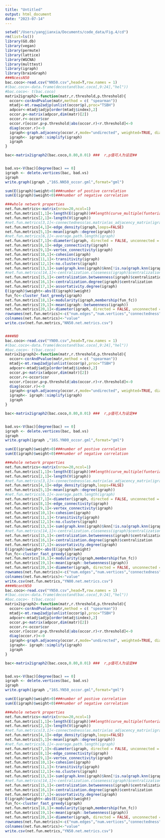 ```yaml
---
title: "Untitled"
output: html_document
date: "2023-07-14"
---
```



```r
setwd("/Users/yangjianxia/Documents/code_data/Fig.4/cd")
rm(list=ls())
library(GO.db)
library(vegan)
library(permute)        
library(lattice)
library(WGCNA)
library(multtest)
library(igraph)
library(brainGraph)
###NcessN50
bac.coco<-read.csv("NN50.csv",head=T,row.names = 1)
#(bac.coco<-data.frame(decostand(bac.coco[,9:24],"hel")) 
#bac.coco<- t(bac.coco)
matrix2igraph2<-function(matr,r.threshold,p.threshold){
  occor<-corAndPvalue(matr,method = c( "spearman")) 
  mtadj<-mt.rawp2adjp(unlist(occor$p),proc="TSBH") 
  adpcor<-mtadj$adjp[order(mtadj$index),2]
  occor.p<-matrix(adpcor,dim(matr)[2])
  occor.r<-occor$cor
  occor.r[occor.p>p.threshold|abs(occor.r)<r.threshold]<-0 
  diag(occor.r)<-0  
  igraph<-graph.adjacency(occor.r,mode="undirected", weighted=TRUE, diag=FALSE)# NOTE:可以设置weighted=NULL,但是此时要注意此函数只能识别相互作用矩阵内正整数，所以应用前请确保矩阵正确
  igraph<- igraph::simplify(igraph)
  igraph
}

bac<-matrix2igraph2(bac.coco,0.80,0.01) ###  r,p值可人为设定##


bad.vs<-V(bac)[degree(bac) == 0] 
igraph <- delete.vertices(bac, bad.vs) 
igraph
write.graph(igraph ,"16S.NN50_occor.gml",format="gml")

sum(E(igraph)$weight>0)###number of postive correlation  
sum(E(igraph)$weight<0)###number of negative correlation  

###whole network properties
net.fun.metrics<-matrix(nrow=20,ncol=1)
net.fun.metrics[1,1]<-length(E(igraph))##length(curve_multiple(funteria.fungi.archea.g))
net.fun.metrics[2,1]<-length(V(igraph))
#net.fun.metrics[3,1]<-connectedness(as.matrix(as_adjacency_matrix(igraph, type = c("both"))))##connectedness FROM sna package 这个包会影响其他网络性质的计算
net.fun.metrics[4,1]<-edge_density(igraph,loops=FALSE)
net.fun.metrics[5,1]<-mean(igraph::degree(igraph))
#net.fun.metrics[6,1]<-average.path.length(igraph) 
net.fun.metrics[7,1]<-diameter(igraph, directed = FALSE, unconnected = TRUE, weights = NA)
net.fun.metrics[8,1]<-edge_connectivity(igraph)
net.fun.metrics[9,1]<-vertex_connectivity(igraph)
net.fun.metrics[10,1]<-cohesion(igraph)
net.fun.metrics[11,1]<-transitivity(igraph)
net.fun.metrics[12,1]<-no.clusters(igraph)
net.fun.metrics[13,1]<-sum(graph.knn(igraph)$knn[!is.na(graph.knn(igraph)$knn)])/length(V(igraph))####受网络有无weight影响
#net.fun.metrics[14,1]<-centralization.closeness(igraph)$centralization
net.fun.metrics[15,1]<-centralization.betweenness(igraph)$centralization
net.fun.metrics[16,1]<-centralization.degree(igraph)$centralization
net.fun.metrics[17,1]<-assortativity.degree(igraph)
E(igraph)$weight<-abs(E(igraph)$weight)
fun_fc<-cluster_fast_greedy(igraph)
net.fun.metrics[18,1]<-modularity(igraph,membership(fun_fc))
net.fun.metrics[19,1]<-mean(igraph::betweenness(igraph))
net.fun.metrics[20,1]<-diameter(igraph, directed = FALSE, unconnected = TRUE)
rownames(net.fun.metrics)<-c("num.edges","num.vertices","connectedness","connectance","average.degree","average.path.length","diameter",                      "edge_connectivity","vertex.connectivity","cohesion","clustering.coefficient","no.clusters","avenei","centralization.closeness",                          "centralization.betweenness","centralization.degree","assortativity.degree","modularity","average.betweenness","w.diameter")
colnames(net.fun.metrics)<-"value"
write.csv(net.fun.metrics,"NN50.net.metrics.csv")


####N0
bac.coco<-read.csv("YN00.csv",head=T,row.names = 1)
#(bac.coco<-data.frame(decostand(bac.coco[,9:24],"hel")) 
#bac.coco<- t(bac.coco)
matrix2igraph2<-function(matr,r.threshold,p.threshold){
  occor<-corAndPvalue(matr,method = c( "spearman")) 
  mtadj<-mt.rawp2adjp(unlist(occor$p),proc="TSBH") 
  adpcor<-mtadj$adjp[order(mtadj$index),2]
  occor.p<-matrix(adpcor,dim(matr)[2])
  occor.r<-occor$cor
  occor.r[occor.p>p.threshold|abs(occor.r)<r.threshold]<-0 
  diag(occor.r)<-0  
  igraph<-graph.adjacency(occor.r,mode="undirected", weighted=TRUE, diag=FALSE)# NOTE:可以设置weighted=NULL,但是此时要注意此函数只能识别相互作用矩阵内正整数，所以应用前请确保矩阵正确
  igraph<- igraph::simplify(igraph)
  igraph
}

bac<-matrix2igraph2(bac.coco,0.80,0.01) ###  r,p值可人为设定##


bad.vs<-V(bac)[degree(bac) == 0] 
igraph <- delete.vertices(bac, bad.vs) 
igraph
write.graph(igraph ,"16S.YN00_occor.gml",format="gml")

sum(E(igraph)$weight>0)###number of postive correlation  
sum(E(igraph)$weight<0)###number of negative correlation  

###whole network properties
net.fun.metrics<-matrix(nrow=20,ncol=1)
net.fun.metrics[1,1]<-length(E(igraph))##length(curve_multiple(funteria.fungi.archea.g))
net.fun.metrics[2,1]<-length(V(igraph))
#net.fun.metrics[3,1]<-connectedness(as.matrix(as_adjacency_matrix(igraph, type = c("both"))))##connectedness FROM sna package 这个包会影响其他网络性质的计算
net.fun.metrics[4,1]<-edge_density(igraph,loops=FALSE)
net.fun.metrics[5,1]<-mean(igraph::degree(igraph))
#net.fun.metrics[6,1]<-average.path.length(igraph) 
net.fun.metrics[7,1]<-diameter(igraph, directed = FALSE, unconnected = TRUE, weights = NA)
net.fun.metrics[8,1]<-edge_connectivity(igraph)
net.fun.metrics[9,1]<-vertex_connectivity(igraph)
net.fun.metrics[10,1]<-cohesion(igraph)
net.fun.metrics[11,1]<-transitivity(igraph)
net.fun.metrics[12,1]<-no.clusters(igraph)
net.fun.metrics[13,1]<-sum(graph.knn(igraph)$knn[!is.na(graph.knn(igraph)$knn)])/length(V(igraph))####受网络有无weight影响
#net.fun.metrics[14,1]<-centralization.closeness(igraph)$centralization
net.fun.metrics[15,1]<-centralization.betweenness(igraph)$centralization
net.fun.metrics[16,1]<-centralization.degree(igraph)$centralization
net.fun.metrics[17,1]<-assortativity.degree(igraph)
E(igraph)$weight<-abs(E(igraph)$weight)
fun_fc<-cluster_fast_greedy(igraph)
net.fun.metrics[18,1]<-modularity(igraph,membership(fun_fc))
net.fun.metrics[19,1]<-mean(igraph::betweenness(igraph))
net.fun.metrics[20,1]<-diameter(igraph, directed = FALSE, unconnected = TRUE)
rownames(net.fun.metrics)<-c("num.edges","num.vertices","connectedness","connectance","average.degree","average.path.length","diameter",                      "edge_connectivity","vertex.connectivity","cohesion","clustering.coefficient","no.clusters","avenei","centralization.closeness",                          "centralization.betweenness","centralization.degree","assortativity.degree","modularity","average.betweenness","w.diameter")
colnames(net.fun.metrics)<-"value"
write.csv(net.fun.metrics,"YN00.net.metrics.csv")
####NcontN50
bac.coco<-read.csv("YN50.csv",head=T,row.names = 1)
#(bac.coco<-data.frame(decostand(bac.coco[,9:24],"hel")) 
#bac.coco<- t(bac.coco)
matrix2igraph2<-function(matr,r.threshold,p.threshold){
  occor<-corAndPvalue(matr,method = c( "spearman")) 
  mtadj<-mt.rawp2adjp(unlist(occor$p),proc="TSBH") 
  adpcor<-mtadj$adjp[order(mtadj$index),2]
  occor.p<-matrix(adpcor,dim(matr)[2])
  occor.r<-occor$cor
  occor.r[occor.p>p.threshold|abs(occor.r)<r.threshold]<-0 
  diag(occor.r)<-0  
  igraph<-graph.adjacency(occor.r,mode="undirected", weighted=TRUE, diag=FALSE)# NOTE:可以设置weighted=NULL,但是此时要注意此函数只能识别相互作用矩阵内正整数，所以应用前请确保矩阵正确
  igraph<- igraph::simplify(igraph)
  igraph
}

bac<-matrix2igraph2(bac.coco,0.80,0.01) ###  r,p值可人为设定##


bad.vs<-V(bac)[degree(bac) == 0] 
igraph <- delete.vertices(bac, bad.vs) 
igraph
write.graph(igraph ,"16S.YN50_occor.gml",format="gml")

sum(E(igraph)$weight>0)###number of postive correlation  
sum(E(igraph)$weight<0)###number of negative correlation  

###whole network properties
net.fun.metrics<-matrix(nrow=20,ncol=1)
net.fun.metrics[1,1]<-length(E(igraph))##length(curve_multiple(funteria.fungi.archea.g))
net.fun.metrics[2,1]<-length(V(igraph))
#net.fun.metrics[3,1]<-connectedness(as.matrix(as_adjacency_matrix(igraph, type = c("both"))))##connectedness FROM sna package 这个包会影响其他网络性质的计算
net.fun.metrics[4,1]<-edge_density(igraph,loops=FALSE)
net.fun.metrics[5,1]<-mean(igraph::degree(igraph))
#net.fun.metrics[6,1]<-average.path.length(igraph) 
net.fun.metrics[7,1]<-diameter(igraph, directed = FALSE, unconnected = TRUE, weights = NA)
net.fun.metrics[8,1]<-edge_connectivity(igraph)
net.fun.metrics[9,1]<-vertex_connectivity(igraph)
net.fun.metrics[10,1]<-cohesion(igraph)
net.fun.metrics[11,1]<-transitivity(igraph)
net.fun.metrics[12,1]<-no.clusters(igraph)
net.fun.metrics[13,1]<-sum(graph.knn(igraph)$knn[!is.na(graph.knn(igraph)$knn)])/length(V(igraph))####受网络有无weight影响
#net.fun.metrics[14,1]<-centralization.closeness(igraph)$centralization
net.fun.metrics[15,1]<-centralization.betweenness(igraph)$centralization
net.fun.metrics[16,1]<-centralization.degree(igraph)$centralization
net.fun.metrics[17,1]<-assortativity.degree(igraph)
E(igraph)$weight<-abs(E(igraph)$weight)
fun_fc<-cluster_fast_greedy(igraph)
net.fun.metrics[18,1]<-modularity(igraph,membership(fun_fc))
net.fun.metrics[19,1]<-mean(igraph::betweenness(igraph))
net.fun.metrics[20,1]<-diameter(igraph, directed = FALSE, unconnected = TRUE)
rownames(net.fun.metrics)<-c("num.edges","num.vertices","connectedness","connectance","average.degree","average.path.length","diameter",                      "edge_connectivity","vertex.connectivity","cohesion","clustering.coefficient","no.clusters","avenei","centralization.closeness",                          "centralization.betweenness","centralization.degree","assortativity.degree","modularity","average.betweenness","w.diameter")
colnames(net.fun.metrics)<-"value"
write.csv(net.fun.metrics,"YN50.net.metrics.csv")
```


